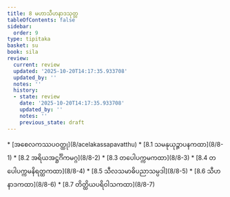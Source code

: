 ```yaml
---
title: 8 မဟာသီဟနာဒသုတ္တ
tableOfContents: false
sidebar:
  order: 9
type: tipitaka
basket: su
book: sila
review:
  current: review
  updated: '2025-10-20T14:17:35.933708'
  updated_by: ''
  notes: ''
  history:
  - state: review
    date: '2025-10-20T14:17:35.933708'
    updated_by: ''
    notes: ''
    previous_state: draft
---
```



<DynamicBreadcrumb />


<ReviewStatus review={frontmatter.review} showDetails={true} />

<HypothesisAnnotation frontmatter={frontmatter} />



<TableOfContents book="sila" section="8">
* [အစေလကဿပဝတ္ထု](8/acelakassapavatthu)
* [8.1 သမနုယုဉ္ဇာပနကထာ](8/8-1)
* [8.2 အရိယအဋ္ဌင်္ဂိကမဂ္ဂ](8/8-2)
* [8.3 တပေါပက္ကမကထာ](8/8-3)
* [8.4 တပေါပက္ကမနိရတ္ထကထာ](8/8-4)
* [8.5 သီလသမာဓိပညာသမ္ပဒါ](8/8-5)
* [8.6 သီဟနာဒကထာ](8/8-6)
* [8.7 တိတ္ထိယပရိဝါသကထာ](8/8-7)
</TableOfContents>